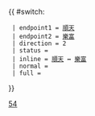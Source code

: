 {{ #switch: {{{format|}}}
  | endpoint1 = [[順天巴士總站|順天]]
  | endpoint2 = [[樂富巴士總站|樂富]]
  | direction = 2
  | status = 
  | inline = [[順天巴士總站|順天]] ↔ [[樂富巴士總站|樂富]]
  | normal =
  | full =
}}<noinclude>[[Category:九龍專線小巴路線模板|54]]</noinclude>
